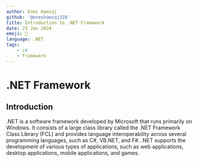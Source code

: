 ---
author: Enes Hamzaj
github: '@eneshamzaj328'
title: Introduction to .NET Framework
date: 29 Jan 2024
emoji: 🔵
language: .NET
tags:
    - c#
    - framework
---

# .NET Framework

## Introduction

.NET is a software framework developed by Microsoft that runs primarily on Windows. It consists of a large class library called the .NET Framework Class Library (FCL) and provides language interoperability across several programming languages, such as C#, VB.NET, and F#. .NET supports the development of various types of applications, such as web applications, desktop applications, mobile applications, and games.
